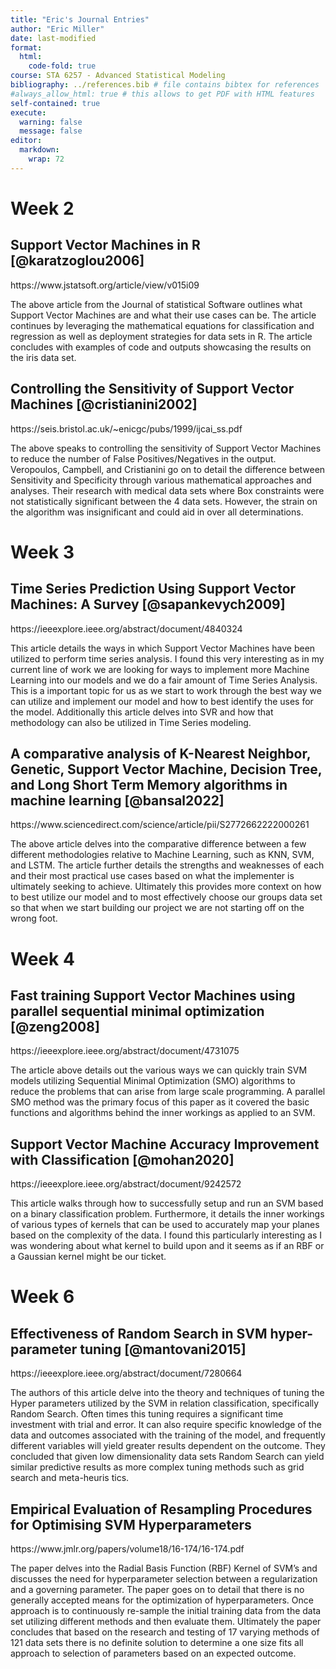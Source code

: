 ```yaml
---
title: "Eric's Journal Entries"
author: "Eric Miller"
date: last-modified
format:
  html:
    code-fold: true
course: STA 6257 - Advanced Statistical Modeling
bibliography: ../references.bib # file contains bibtex for references
#always_allow_html: true # this allows to get PDF with HTML features
self-contained: true
execute: 
  warning: false
  message: false
editor: 
  markdown: 
    wrap: 72
---
```


# Week 2
## Support Vector Machines in R [@karatzoglou2006]

https://www.jstatsoft.org/article/view/v015i09

The above article from the Journal of statistical Software outlines what Support Vector Machines are and what their use cases can be. The article continues by leveraging the mathematical equations for classification and regression as well as deployment strategies for data sets in R. The article concludes with examples of code and outputs showcasing the results on the iris data set. 

## Controlling the Sensitivity of Support Vector Machines [@cristianini2002]

https://seis.bristol.ac.uk/~enicgc/pubs/1999/ijcai_ss.pdf

The above speaks to controlling the sensitivity of Support Vector Machines to reduce the number of False Positives/Negatives in the output. Veropoulos, Campbell, and Cristianini go on to detail the difference between Sensitivity and Specificity through various mathematical approaches and analyses. Their research with medical data sets where Box constraints were not statistically significant between the 4 data sets. However, the strain on the algorithm was insignificant and could aid in over all determinations. 

# Week 3
## Time Series Prediction Using Support Vector Machines: A Survey [@sapankevych2009]
https://ieeexplore.ieee.org/abstract/document/4840324

This article details the ways in which Support Vector Machines have been utilized to perform time series analysis. I found this very interesting as in my current line of work we are looking for ways to implement more Machine Learning into our models and we do a fair amount of Time Series Analysis. This is a important topic for us as we start to work through the best way we can utilize and implement our model and how to best identify the uses for the model. Additionally this article delves into SVR and how that methodology can also be utilized in Time Series modeling. 


## A comparative analysis of K-Nearest Neighbor, Genetic, Support Vector Machine, Decision Tree, and Long Short Term Memory algorithms in machine learning [@bansal2022]

https://www.sciencedirect.com/science/article/pii/S2772662222000261

The above article delves into the comparative difference between a few different methodologies relative to Machine Learning, such as KNN, SVM, and LSTM. The article further details the strengths and weaknesses of each and their most practical use cases based on what the implementer is ultimately seeking to achieve. Ultimately this provides more context on how to best utilize our model and to most effectively choose our groups data set so that when we start building our project we are not starting off on the wrong foot. 

# Week 4
## Fast training Support Vector Machines using parallel sequential minimal optimization [@zeng2008]
https://ieeexplore.ieee.org/abstract/document/4731075


The article above details out the various ways we can quickly train SVM models utilizing Sequential Minimal Optimization (SMO) algorithms to reduce the problems that can arise from large scale programming. A parallel SMO method was the primary focus of this paper as it covered the basic functions and algorithms behind the inner workings as applied to an SVM. 

## Support Vector Machine Accuracy Improvement with Classification [@mohan2020]
https://ieeexplore.ieee.org/abstract/document/9242572

This article walks through how to successfully setup and run an SVM based on a binary classification problem. Furthermore, it details the inner workings of various types of kernels that can be used to accurately map your planes based on the complexity of the data. I found this particularly interesting as I was wondering about what kernel to build upon and it seems as if an RBF or a Gaussian kernel might be our ticket. 

# Week 6

## Effectiveness of Random Search in SVM hyper-parameter tuning [@mantovani2015]
https://ieeexplore.ieee.org/abstract/document/7280664

The authors of this article delve into the theory and techniques of tuning the Hyper parameters utilized by the SVM in relation classification, specifically Random Search. Often times this tuning requires a significant time investment with trial and error. It can also require specific knowledge of the data and outcomes associated with the training of the model, and frequently different variables will yield greater results dependent on the outcome. They concluded that given low dimensionality data sets Random Search can yield similar predictive results as more complex tuning methods such as grid search and meta-heuris tics.  


## Empirical Evaluation of Resampling Procedures for Optimising SVM Hyperparameters

https://www.jmlr.org/papers/volume18/16-174/16-174.pdf

The paper delves into the Radial Basis Function (RBF) Kernel of SVM's and discusses the need for hyperparameter selection between a regularization and a governing parameter. The paper goes on to detail that there is no generally accepted means for the optimization of hyperparameters. Once approach is to continuously re-sample the initial training data from the data set utilizing different methods and then evaluate them. Ultimately the paper concludes that based on the research and testing of 17 varying methods of 121 data sets there is no definite solution to determine a one size fits all approach to selection of parameters based on an expected outcome.  
